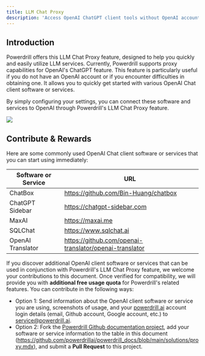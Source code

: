 ```yaml
---
title: LLM Chat Proxy
description: 'Access OpenAI ChatGPT client tools without OpenAI account'
---
```


## Introduction

Powerdrill offers this LLM Chat Proxy feature, designed to help you quickly and easily utilize LLM services. Currently, Powerdrill supports proxy capabilities for OpenAI's ChatGPT feature. This feature is particularly useful if you do not have an OpenAI account or if you encounter difficulties in obtaining one. It allows you to quickly get started with various OpenAI Chat client software or services.

By simply configuring your settings, you can connect these software and services to OpenAI through Powerdrill's LLM Chat Proxy feature.

<Frame>
  <img src="/images/proxy.drawio.png" style={{ borderRadius: '0.5rem' }} />
</Frame>

## Contribute & Rewards

Here are some commonly used OpenAI Chat client software or services that you can start using immediately:

| Software or Service | URL |
| ------- | ------- |
| ChatBox | https://github.com/Bin-Huang/chatbox |
| ChatGPT Sidebar | https://chatgpt-sidebar.com |
| MaxAI | https://maxai.me |
| SQLChat | https://www.sqlchat.ai |
| OpenAI Translator | https://github.com/openai-translator/openai-translator |

If you discover additional OpenAI client software or services that can be used in conjunction with Powerdrill's LLM Chat Proxy feature, we welcome your contributions to this document. Once verified for compatibility, we will provide you with **additional free usage quota** for Powerdrill's related features.
You can contribute in the following ways:

* Option 1: Send information about the OpenAI client software or service you are using, screenshots of usage, and your [powerdrill.ai](https://powerdrill.ai/) account login details (email, Github account, Google account, etc.) to service@powerdrill.ai.
* Option 2: Fork the [Powerdrill Github documentation project](https://github.com/powerdrillai/powerdrill_docs), add your software or service information to the table in this document (https://github.com/powerdrillai/powerdrill_docs/blob/main/solutions/proxy.mdx), and submit a **Pull Request** to this project.